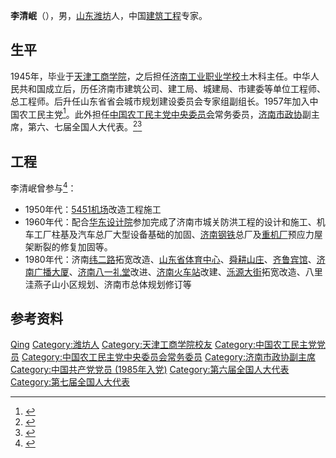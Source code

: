'''李清岷'''（{{bd|1919年|6月|2009年|10月25日}}），男，[[山东|山东]][[潍坊|潍坊]]人，中国[[建筑工程|建筑工程]]专家。

== 生平 ==
1945年，毕业于[[天津工商学院|天津工商学院]]，之后担任[[济南工业职业学校|济南工业职业学校]]土木科主任。中华人民共和国成立后，历任济南市建筑公司、建工局、城建局、市建委等单位工程师、总工程师。后升任山东省省会城市规划建设委员会专家组副组长。1957年加入中国农工民主党<ref>{{Cite book|title=中国民主党派历史、政纲、人物|last=秦国生，胡治安主编|first=|publisher=济南：山东人民出版社|year=1990.11|isbn=7-209-00722-9|location=|pages=665}}</ref>。此外担任[[中国农工民主党中央委员会|中国农工民主党中央委员会]]常务委员，[[济南市政协|济南市政协]]副主席，第六、七届全国人大代表。<ref>{{Cite book|title=中华当代文化名人大辞典|author=张品兴, 殷登祥, 陈有进等主编|publisher=中国广播电视出版社|year=1992|isbn=9787504315137|location=北京|pages=}}</ref><ref>{{Cite book|title=中华人民共和国职官志|author=何虎生, 李耀东, 向常福主编|publisher=中国社会出版社|year=2003|isbn=9787800883934|location=北京|pages=}}</ref>

== 工程 ==
李清岷曾参与<ref>{{Cite book|title=山东省有重要贡献专家名录|last=中共山东省委组织部，山东省人事厅编|first=|publisher=济南：山东科学技术出版社|year=1999.03|isbn=7-5331-2115-5|location=|pages=81}}</ref>：
*1950年代：[[5451机场|5451机场]]改造工程施工
*1960年代：配合[[华东设计院|华东设计院]]参加完成了济南市城关防洪工程的设计和施工、机车工厂柱基及汽车总厂大型设备基础的加固、[[济南钢铁集团|济南钢铁]]总厂及[[济南重型机械厂|重机厂]]预应力屋架断裂的修复加固等。
*1980年代：济南[[纬二路_(济南)|纬二路]]拓宽改造、[[山东省体育中心|山东省体育中心]]、[[舜耕山庄|舜耕山庄]]、[[齐鲁宾馆|齐鲁宾馆]]、[[济南广播大厦|济南广播大厦]]、[[济南八一礼堂|济南八一礼堂]]改进、[[济南火车站|济南火车站]]改建、[[泺源大街|泺源大街]]拓宽改造、八里洼燕子山小区规划、济南市总体规划修订等

== 参考资料 ==
{{reflist}}

{{中国人物小作品}}
{{中国农工民主党第十届中央委员会}}

{{Authority control}}
{{DEFAULTSORT:Li李}}
[[Category:李姓|Qing]]
[[Category:潍坊人|Category:潍坊人]]
[[Category:天津工商学院校友|Category:天津工商学院校友]]
[[Category:中国农工民主党党员|Category:中国农工民主党党员]]
[[Category:中国农工民主党中央委员会常务委员|Category:中国农工民主党中央委员会常务委员]]
[[Category:济南市政协副主席|Category:济南市政协副主席]]
[[Category:中国共产党党员_(1985年入党)|Category:中国共产党党员 (1985年入党)]]
[[Category:第六届全国人大代表|Category:第六届全国人大代表]]
[[Category:第七届全国人大代表|Category:第七届全国人大代表]]